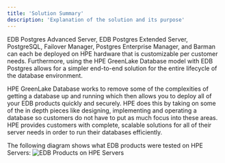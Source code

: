 ```yaml
---
title: 'Solution Summary'
description: 'Explanation of the solution and its purpose'
---
```


EDB Postgres Advanced Server, EDB Postgres Extended Server, PostgreSQL, Failover Manager, Postgres Enterprise Manager, and Barman can each be deployed on HPE hardware that is customizable per customer needs.   Furthermore, using the HPE GreenLake Database model with EDB Postgres allows for a simpler end-to-end solution for the entire lifecycle of the database environment.

HPE GreenLake Database works to remove some of the complexities of getting a database up and running which then allows you to deploy all of your EDB products quickly and securely.  HPE does this by taking on some of the in depth pieces like designing, implementing and operating a database so customers do not have to put as much focus into these areas.  HPE provides customers with complete, scalable solutions for all of their server needs in order to run their databases efficiently.        

The following diagram shows what EDB products were tested on HPE Servers:
    ![EDB Products on HPE Servers](Images/HPESolutionSummaryImage.png)

